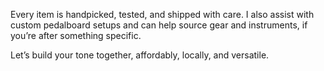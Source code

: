 Every item is handpicked, tested, and shipped with care. I also assist with custom pedalboard setups and can help source gear and instruments, if you’re after something specific. 

Let’s build your tone together, affordably, locally, and versatile.



